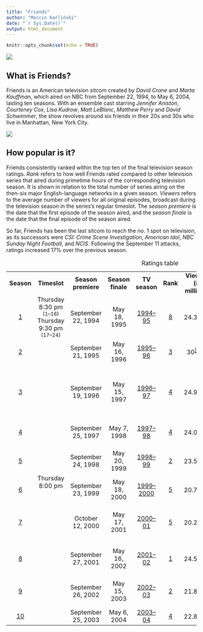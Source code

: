 ```yaml
---
title: "Friends"
author: "Marcin Karliński"
date: "`r Sys.Date()`"
output: html_document
---
```


```r
knitr::opts_chunk$set(echo = TRUE)
```

![](https://upload.wikimedia.org/wikipedia/commons/thumb/b/bc/Friends_logo.svg/2560px-Friends_logo.svg.png)

## What is Friends?

Friends is an American television sitcom created by _David Crane_ and _Marta Kauffman_, which aired on NBC from September 22, 1994, to May 6, 2004, lasting ten seasons. With an ensemble cast starring _Jennifer Aniston_, _Courteney Cox_, _Lisa Kudrow_, _Matt LeBlanc_, _Matthew Perry_ and _David Schwimmer_, the show revolves around six friends in their 20s and 30s who live in Manhattan, New York City. 

![](https://www.terazmuzyka.pl/wp-content/uploads/2021/05/friends-scaled-1.jpg)

## How popular is it?

Friends consistently ranked within the top ten of the final television season ratings. *Rank* refers to how well Friends rated compared to other television series that aired during primetime hours of the corresponding television season. It is shown in relation to the total number of series airing on the then-six major English-language networks in a given season. *Viewers* refers to the average number of viewers for all original episodes, broadcast during the television season in the series's regular timeslot. The *season premiere* is the date that the first episode of the season aired, and the *season finale* is the date that the final episode of the season aired. 

So far, Friends has been the last sitcom to reach the no. 1 spot on television, as its successors were _CSI: Crime Scene Investigation_, _American Idol_, _NBC Sunday Night Football_, and _NCIS_. Following the September 11 attacks, ratings increased 17\% over the previous season.

<table class="wikitable plainrowheaders" style="text-align:center">
<caption>Ratings table
</caption>
<tbody><tr>
<th scope="col" style="padding:0 8px;" rowspan="2">Season
</th>
<th scope="col" style="padding:0 8px;" rowspan="2">Timeslot
</th>
<th scope="col" style="padding:0 8px;" rowspan="2">Season premiere
</th>
<th scope="col" style="padding:0 8px;" rowspan="2">Season finale
</th>
<th scope="col" style="padding:0 8px;" rowspan="2">TV season
</th>
<th scope="col" style="padding:0 8px;" rowspan="2">Rank
</th>
<th scope="col" style="padding:0 8px;" rowspan="2">Viewers<br>(in millions)
</th>
<th scope="col" style="padding:0 8px;" colspan="2">Most-watched episode
</th></tr>
<tr>
<th scope="col" style="padding:0 8px;">Title
</th>
<th scope="col" style="padding:0 8px;">Viewers<br>(in millions)
</th></tr>
<tr>
<td scope="row"><a href="/wiki/Friends_(season_1)" title="Friends (season 1)">1</a>
</td>
<td>Thursday 8:30&nbsp;pm <br> <small>(1–16)</small> <br> Thursday 9:30&nbsp;pm <br> <small>(17–24)</small>
</td>
<td>September 22, 1994
</td>
<td>May 18, 1995
</td>
<td><a href="/wiki/1994%E2%80%9395_United_States_network_television_schedule" title="1994–95 United States network television schedule">1994–95</a>
</td>
<td><a href="/wiki/Top-rated_United_States_television_programs_of_1994%E2%80%9395" title="Top-rated United States television programs of 1994–95">8</a>
</td>
<td>24.3<sup id="cite_ref-RatingsBySeason_105-1" class="reference"><a href="#cite_note-RatingsBySeason-105">[105]</a></sup>
</td>
<td>"<a href="/wiki/The_One_Where_Rachel_Finds_Out" title="The One Where Rachel Finds Out">The One Where Rachel Finds Out</a>"
</td>
<td>31.3<sup id="cite_ref-BuzzFeed_106-0" class="reference"><a href="#cite_note-BuzzFeed-106">[106]</a></sup>
</td></tr>
<tr>
<td scope="row"><a href="/wiki/Friends_(season_2)" title="Friends (season 2)">2</a>
</td>
<td rowspan="9">Thursday 8:00&nbsp;pm
</td>
<td>September 21, 1995
</td>
<td>May 16, 1996
</td>
<td><a href="/wiki/1995%E2%80%9396_United_States_network_television_schedule" title="1995–96 United States network television schedule">1995–96</a>
</td>
<td><a href="/wiki/Top-rated_United_States_television_programs_of_1995%E2%80%9396" title="Top-rated United States television programs of 1995–96">3</a>
</td>
<td>30<sup id="cite_ref-RatingsBySeason_105-2" class="reference"><a href="#cite_note-RatingsBySeason-105">[105]</a></sup>
</td>
<td>"<a href="/wiki/The_One_After_the_Superbowl" title="The One After the Superbowl">The One After the Superbowl</a>"
</td>
<td>52.9<sup id="cite_ref-BuzzFeed_106-1" class="reference"><a href="#cite_note-BuzzFeed-106">[106]</a></sup>
</td></tr>
<tr>
<td scope="row"><a href="/wiki/Friends_(season_3)" title="Friends (season 3)">3</a>
</td>
<td>September 19, 1996
</td>
<td>May 15, 1997
</td>
<td><a href="/wiki/1996%E2%80%9397_United_States_network_television_schedule" title="1996–97 United States network television schedule">1996–97</a>
</td>
<td><a href="/wiki/Top-rated_United_States_television_programs_of_1996%E2%80%9397" title="Top-rated United States television programs of 1996–97">4</a>
</td>
<td>24.9<sup id="cite_ref-RatingsBySeason_105-3" class="reference"><a href="#cite_note-RatingsBySeason-105">[105]</a></sup>
</td>
<td>"<a href="/wiki/The_One_Where_Chandler_Can%27t_Remember_Which_Sister" class="mw-redirect" title="The One Where Chandler Can't Remember Which Sister">The One Where Chandler Can't Remember Which Sister</a>"
</td>
<td>29.8<sup class="noprint Inline-Template Template-Fact" style="white-space:nowrap;">[<i><a href="/wiki/Wikipedia:Citation_needed" title="Wikipedia:Citation needed"><span title="This claim needs references to reliable sources. (April 2020)">citation needed</span></a></i>]</sup>
</td></tr>
<tr>
<td scope="row"><a href="/wiki/Friends_(season_4)" title="Friends (season 4)">4</a>
</td>
<td>September 25, 1997
</td>
<td>May 7, 1998
</td>
<td><a href="/wiki/1997%E2%80%9398_United_States_network_television_schedule" title="1997–98 United States network television schedule">1997–98</a>
</td>
<td><a href="/wiki/Top-rated_United_States_television_programs_of_1997%E2%80%9398" title="Top-rated United States television programs of 1997–98">4</a>
</td>
<td>24.0<sup id="cite_ref-RatingsBySeason_105-4" class="reference"><a href="#cite_note-RatingsBySeason-105">[105]</a></sup>
</td>
<td>"<a href="/wiki/The_One_with_Ross%27s_Wedding" title="The One with Ross's Wedding">The One with Ross's Wedding</a>"
</td>
<td>31.6<sup id="cite_ref-BuzzFeed_106-2" class="reference"><a href="#cite_note-BuzzFeed-106">[106]</a></sup>
</td></tr>
<tr>
<td scope="row"><a href="/wiki/Friends_(season_5)" title="Friends (season 5)">5</a>
</td>
<td>September 24, 1998
</td>
<td>May 20, 1999
</td>
<td><a href="/wiki/1998%E2%80%9399_United_States_network_television_schedule" title="1998–99 United States network television schedule">1998–99</a>
</td>
<td><a href="/wiki/Top-rated_United_States_television_programs_of_1998%E2%80%9399" title="Top-rated United States television programs of 1998–99">2</a>
</td>
<td>23.5<sup id="cite_ref-RatingsBySeason_105-5" class="reference"><a href="#cite_note-RatingsBySeason-105">[105]</a></sup>
</td>
<td>"<a href="/wiki/The_One_After_Ross_Says_Rachel" title="The One After Ross Says Rachel">The One After Ross Says Rachel</a>"
</td>
<td>30.9<sup id="cite_ref-BuzzFeed_106-3" class="reference"><a href="#cite_note-BuzzFeed-106">[106]</a></sup>
</td></tr>
<tr>
<td scope="row"><a href="/wiki/Friends_(season_6)" title="Friends (season 6)">6</a>
</td>
<td>September 23, 1999
</td>
<td>May 18, 2000
</td>
<td><a href="/wiki/1999%E2%80%932000_United_States_network_television_schedule" title="1999–2000 United States network television schedule">1999–2000</a>
</td>
<td><a href="/wiki/Top-rated_United_States_television_programs_of_1999%E2%80%932000" title="Top-rated United States television programs of 1999–2000">5</a>
</td>
<td>20.7<sup id="cite_ref-RatingsBySeason_105-6" class="reference"><a href="#cite_note-RatingsBySeason-105">[105]</a></sup>
</td>
<td>"<a href="/wiki/The_One_with_the_Proposal" title="The One with the Proposal">The One with the Proposal</a>"
</td>
<td>30.7<sup id="cite_ref-BuzzFeed_106-4" class="reference"><a href="#cite_note-BuzzFeed-106">[106]</a></sup>
</td></tr>
<tr>
<td scope="row"><a href="/wiki/Friends_(season_7)" title="Friends (season 7)">7</a>
</td>
<td>October 12, 2000
</td>
<td>May 17, 2001
</td>
<td><a href="/wiki/2000%E2%80%9301_United_States_network_television_schedule" title="2000–01 United States network television schedule">2000–01</a>
</td>
<td><a href="/wiki/Top-rated_United_States_television_programs_of_2000%E2%80%9301" title="Top-rated United States television programs of 2000–01">5</a>
</td>
<td>20.2<sup id="cite_ref-RatingsBySeason_105-7" class="reference"><a href="#cite_note-RatingsBySeason-105">[105]</a></sup>
</td>
<td>"<a href="/wiki/The_One_with_Monica_and_Chandler%27s_Wedding" title="The One with Monica and Chandler's Wedding">The One with Monica and Chandler's Wedding</a>"
</td>
<td>30.1<sup id="cite_ref-BuzzFeed_106-5" class="reference"><a href="#cite_note-BuzzFeed-106">[106]</a></sup>
</td></tr>
<tr>
<td scope="row"><a href="/wiki/Friends_(season_8)" title="Friends (season 8)">8</a>
</td>
<td>September 27, 2001
</td>
<td>May 16, 2002
</td>
<td><a href="/wiki/2001%E2%80%9302_United_States_network_television_schedule" title="2001–02 United States network television schedule">2001–02</a>
</td>
<td><a href="/wiki/Top-rated_United_States_television_programs_of_2001%E2%80%9302" title="Top-rated United States television programs of 2001–02">1</a>
</td>
<td>24.5<sup id="cite_ref-RatingsBySeason_105-8" class="reference"><a href="#cite_note-RatingsBySeason-105">[105]</a></sup>
</td>
<td>"<a href="/wiki/The_One_Where_Rachel_Has_a_Baby" class="mw-redirect" title="The One Where Rachel Has a Baby">The One Where Rachel Has a Baby</a>"
</td>
<td>34.9<sup id="cite_ref-BuzzFeed_106-6" class="reference"><a href="#cite_note-BuzzFeed-106">[106]</a></sup>
</td></tr>
<tr>
<td scope="row"><a href="/wiki/Friends_(season_9)" title="Friends (season 9)">9</a>
</td>
<td>September 26, 2002
</td>
<td>May 15, 2003
</td>
<td><a href="/wiki/2002%E2%80%9303_United_States_network_television_schedule" title="2002–03 United States network television schedule">2002–03</a>
</td>
<td><a href="/wiki/Top-rated_United_States_television_programs_of_2002%E2%80%9303" title="Top-rated United States television programs of 2002–03">2</a>
</td>
<td>21.8<sup id="cite_ref-RatingsBySeason_105-9" class="reference"><a href="#cite_note-RatingsBySeason-105">[105]</a></sup>
</td>
<td>"<a href="/wiki/The_One_Where_No_One_Proposes" title="The One Where No One Proposes">The One Where No One Proposes</a>"
</td>
<td>34.0<sup id="cite_ref-BuzzFeed_106-7" class="reference"><a href="#cite_note-BuzzFeed-106">[106]</a></sup>
</td></tr>
<tr>
<td scope="row"><a href="/wiki/Friends_(season_10)" title="Friends (season 10)">10</a>
</td>
<td>September 25, 2003
</td>
<td>May 6, 2004
</td>
<td><a href="/wiki/2003%E2%80%9304_United_States_network_television_schedule" title="2003–04 United States network television schedule">2003–04</a>
</td>
<td><a href="/wiki/Top-rated_United_States_television_programs_of_2003%E2%80%9304" title="Top-rated United States television programs of 2003–04">4</a>
</td>
<td>22.8<sup id="cite_ref-RatingsBySeason_105-10" class="reference"><a href="#cite_note-RatingsBySeason-105">[105]</a></sup>
</td>
<td>"<a href="/wiki/The_Last_One_(Friends)" title="The Last One (Friends)">The Last One</a>"
</td>
<td>52.5<sup id="cite_ref-top10_4-1" class="reference"><a href="#cite_note-top10-4">[4]</a></sup>
</td></tr></tbody></table>

##
